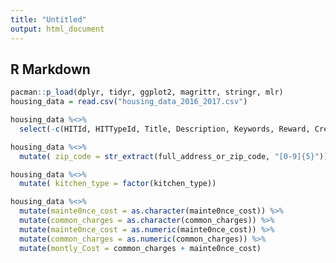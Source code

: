 ```yaml
---
title: "Untitled"
output: html_document
---
```


## R Markdown

```r
pacman::p_load(dplyr, tidyr, ggplot2, magrittr, stringr, mlr)
housing_data = read.csv("housing_data_2016_2017.csv")

housing_data %<>%
  select(-c(HITId, HITTypeId, Title, Description, Keywords, Reward, CreationTime, MaxAssignments,	RequesterAnnotation,	AssignmentDurationInSeconds,	AutoApprovalDelayInSeconds,	Expiration,	NumberOfSimilarHITs, LifetimeInSeconds,	AssignmentId,	WorkerId,	AssignmentStatus,	AcceptTime,	SubmitTime,	AutoApprovalTime,	ApprovalTime,	RejectionTime,	RequesterFeedback,	WorkTimeInSeconds, LifetimeApprovalRate,	Last30DaysApprovalRate,	Last7DaysApprovalRate, URL, url))

housing_data %<>%
  mutate( zip_code = str_extract(full_address_or_zip_code, "[0-9]{5}"))

housing_data %<>%
  mutate( kitchen_type = factor(kitchen_type))

housing_data %<>%
  mutate(mainte0nce_cost = as.character(mainte0nce_cost)) %>% 
  mutate(common_charges = as.character(common_charges)) %>%    
  mutate(mainte0nce_cost = as.numeric(mainte0nce_cost)) %>% 
  mutate(common_charges = as.numeric(common_charges)) %>%
  mutate(montly_Cost = common_charges + mainte0nce_cost)
  
```



```r

```
